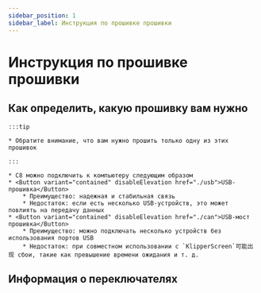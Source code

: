 ```yaml
---
sidebar_position: 1
sidebar_label: Инструкция по прошивке прошивки
---
```








# Инструкция по прошивке прошивки

    
## Как определить, какую прошивку вам нужно

    :::tip

    * Обратите внимание, что вам нужно прошить только одну из этих прошивок

    :::
    
    * C8 можно подключить к компьютеру следующим образом
    * <Button variant="contained" disableElevation href="./usb">USB-прошивка</Button>
        * Преимущество: надежная и стабильная связь
        * Недостаток: если есть несколько USB-устройств, это может повлиять на передачу данных
    * <Button variant="contained" disableElevation href="./can">USB-мост прошивка</Button>
        * Преимущество: можно подключать несколько устройств без использования портов USB
        * Недостаток: при совместном использовании с `KlipperScreen`可能出现 сбои, такие как превышение времени ожидания и т. д.

## Информация о переключателях
